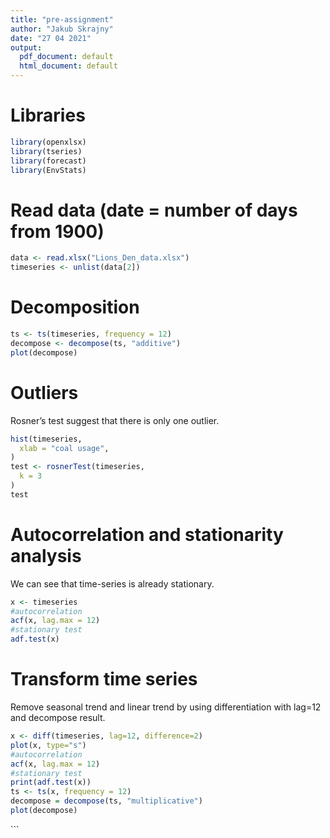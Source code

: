 ```yaml
---
title: "pre-assignment"
author: "Jakub Skrajny"
date: "27 04 2021"
output:
  pdf_document: default
  html_document: default
---
```

# Libraries
```r
library(openxlsx)
library(tseries)
library(forecast)
library(EnvStats)
```

# Read data (date = number of days from 1900)
```r
data <- read.xlsx("Lions_Den_data.xlsx")
timeseries <- unlist(data[2])
```

# Decomposition
```r
ts <- ts(timeseries, frequency = 12)
decompose <- decompose(ts, "additive")
plot(decompose)
```

# Outliers
Rosner's test suggest that there is only one outlier.
```r
hist(timeseries,
  xlab = "coal usage",
)
test <- rosnerTest(timeseries,
  k = 3
)
test
```

# Autocorrelation and stationarity analysis
We can see that time-series is already stationary.
```r
x <- timeseries
#autocorrelation
acf(x, lag.max = 12)
#stationary test
adf.test(x)
```

# Transform time series
Remove seasonal trend and linear trend by using differentiation with lag=12 and decompose result.
```r
x <- diff(timeseries, lag=12, difference=2)
plot(x, type="s")
#autocorrelation
acf(x, lag.max = 12)
#stationary test
print(adf.test(x))
ts <- ts(x, frequency = 12)
decompose = decompose(ts, "multiplicative")
plot(decompose)
```
```